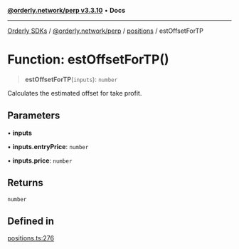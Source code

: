 [**@orderly.network/perp v3.3.10**](/sdks/tech-doc/@orderly.network/perp/README) • **Docs**

***

[Orderly SDKs](/sdks/tech-doc/packages) / [@orderly.network/perp](/sdks/tech-doc/@orderly.network/perp/README) / [positions](/sdks/tech-doc/@orderly.network/perp/namespaces/positions/README) / estOffsetForTP

# Function: estOffsetForTP()

> **estOffsetForTP**(`inputs`): `number`

Calculates the estimated offset for take profit.

## Parameters

• **inputs**

• **inputs.entryPrice**: `number`

• **inputs.price**: `number`

## Returns

`number`

## Defined in

[positions.ts:276](https://github.com/OrderlyNetwork/js-sdk/blob/554ae704783e3b83c40bb234a899e8f02987d9b6/packages/perp/src/positions.ts#L276)
